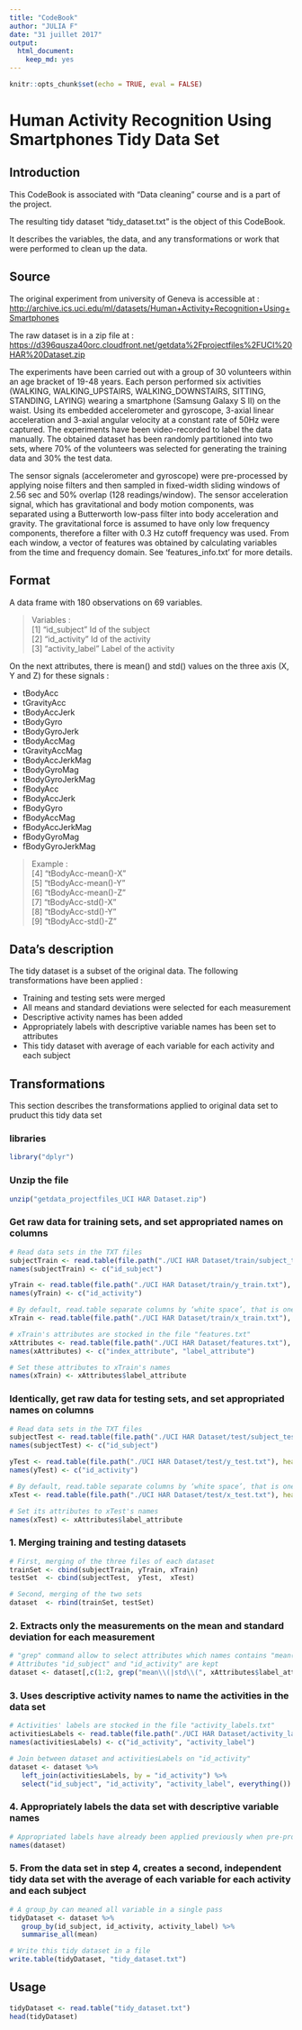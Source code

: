 ```yaml
---
title: "CodeBook"
author: "JULIA F"
date: "31 juillet 2017"
output: 
  html_document:
    keep_md: yes
---
```


```r
knitr::opts_chunk$set(echo = TRUE, eval = FALSE)
```

# Human Activity Recognition Using Smartphones Tidy Data Set 

## Introduction

This CodeBook is associated with "Data cleaning" course and is a part of the project.

The resulting tidy dataset "tidy_dataset.txt" is the object of this CodeBook.

It describes the variables, the data, and any transformations or work that were performed to clean up the data.

## Source

The original experiment from university of Geneva is accessible at : <http://archive.ics.uci.edu/ml/datasets/Human+Activity+Recognition+Using+Smartphones>

The raw dataset is in a zip file at : <https://d396qusza40orc.cloudfront.net/getdata%2Fprojectfiles%2FUCI%20HAR%20Dataset.zip>

The experiments have been carried out with a group of 30 volunteers within an age bracket of 19-48 years. Each person performed six activities (WALKING, WALKING_UPSTAIRS, WALKING_DOWNSTAIRS, SITTING, STANDING, LAYING) wearing a smartphone (Samsung Galaxy S II) on the waist. Using its embedded accelerometer and gyroscope, 3-axial linear acceleration and 3-axial angular velocity at a constant rate of 50Hz were captured. The experiments have been video-recorded to label the data manually. The obtained dataset has been randomly partitioned into two sets, where 70% of the volunteers was selected for generating the training data and 30% the test data. 

The sensor signals (accelerometer and gyroscope) were pre-processed by applying noise filters and then sampled in fixed-width sliding windows of 2.56 sec and 50% overlap (128 readings/window). The sensor acceleration signal, which has gravitational and body motion components, was separated using a Butterworth low-pass filter into body acceleration and gravity. The gravitational force is assumed to have only low frequency components, therefore a filter with 0.3 Hz cutoff frequency was used. From each window, a vector of features was obtained by calculating variables from the time and frequency domain. See 'features_info.txt' for more details. 

## Format

A data frame with 180 observations on 69 variables.

> Variables :  
 [1] "id_subject"                 Id of the subject  
 [2] "id_activity"                Id of the activity  
 [3] "activity_label"             Label of the activity  
 
 On the next attributes, there is mean() and std() values on the three axis (X, Y and Z) for these signals :
 
* tBodyAcc
* tGravityAcc
* tBodyAccJerk
* tBodyGyro
* tBodyGyroJerk
* tBodyAccMag
* tGravityAccMag
* tBodyAccJerkMag
* tBodyGyroMag
* tBodyGyroJerkMag
* fBodyAcc
* fBodyAccJerk
* fBodyGyro
* fBodyAccMag
* fBodyAccJerkMag
* fBodyGyroMag
* fBodyGyroJerkMag
 
> Example :  
 [4] "tBodyAcc-mean()-X"          
 [5] "tBodyAcc-mean()-Y"          
 [6] "tBodyAcc-mean()-Z"          
 [7] "tBodyAcc-std()-X"           
 [8] "tBodyAcc-std()-Y"           
 [9] "tBodyAcc-std()-Z"           

## Data's description

The tidy dataset is a subset of the original data. The following transformations have been applied :

* Training and testing sets were merged
* All means and standard deviations were selected for each measurement
* Descriptive activity names has been added
* Appropriately labels with descriptive variable names has been set to attributes
* This tidy dataset with average of each variable for each activity and each subject

## Transformations

This section describes the transformations applied to original data set to pruduct this tidy data set

### libraries
```r
library("dplyr")
```

### Unzip the file

```r
unzip("getdata_projectfiles_UCI HAR Dataset.zip")
```

### Get raw data for training sets, and set appropriated names on columns

```r
# Read data sets in the TXT files
subjectTrain <- read.table(file.path("./UCI HAR Dataset/train/subject_train.txt"), header = FALSE)
names(subjectTrain) <- c("id_subject")

yTrain <- read.table(file.path("./UCI HAR Dataset/train/y_train.txt"), header = FALSE)
names(yTrain) <- c("id_activity")

# By default, read.table separate columns by ‘white space’, that is one or more spaces, tabs, newlines or carriage returns
xTrain <- read.table(file.path("./UCI HAR Dataset/train/x_train.txt"), header = FALSE)

# xTrain's attributes are stocked in the file "features.txt"
xAttributes <- read.table(file.path("./UCI HAR Dataset/features.txt"), header = FALSE)
names(xAttributes) <- c("index_attribute", "label_attribute")

# Set these attributes to xTrain's names
names(xTrain) <- xAttributes$label_attribute
```

### Identically, get raw data for testing sets, and set appropriated names on columns

```r
# Read data sets in the TXT files
subjectTest <- read.table(file.path("./UCI HAR Dataset/test/subject_test.txt"), header = FALSE)
names(subjectTest) <- c("id_subject")

yTest <- read.table(file.path("./UCI HAR Dataset/test/y_test.txt"), header = FALSE)
names(yTest) <- c("id_activity")

# By default, read.table separate columns by ‘white space’, that is one or more spaces, tabs, newlines or carriage returns
xTest <- read.table(file.path("./UCI HAR Dataset/test/x_test.txt"), header = FALSE)

# Set its attributes to xTest's names
names(xTest) <- xAttributes$label_attribute
```

### 1. Merging training and testing datasets

```r
# First, merging of the three files of each dataset
trainSet <- cbind(subjectTrain, yTrain, xTrain)
testSet  <- cbind(subjectTest,  yTest,  xTest)

# Second, merging of the two sets
dataset  <- rbind(trainSet, testSet)
```

### 2. Extracts only the measurements on the mean and standard deviation for each measurement

```r
# "grep" command allow to select attributes which names contains "mean()" or "std()"
# Attributes "id_subject" and "id_activity" are kept
dataset <- dataset[,c(1:2, grep("mean\\(|std\\(", xAttributes$label_attribute)+2)]
```

### 3. Uses descriptive activity names to name the activities in the data set

```r
# Activities' labels are stocked in the file "activity_labels.txt"
activitiesLabels <- read.table(file.path("./UCI HAR Dataset/activity_labels.txt"), header = FALSE)
names(activitiesLabels) <- c("id_activity", "activity_label")

# Join between dataset and activitiesLabels on "id_activity"
dataset <- dataset %>%
   left_join(activitiesLabels, by = "id_activity") %>%
   select("id_subject", "id_activity", "activity_label", everything())
```

### 4. Appropriately labels the data set with descriptive variable names

```r
# Appropriated labels have already been applied previously when pre-processing xTrain and xTest
names(dataset)
```

### 5. From the data set in step 4, creates a second, independent tidy data set with the average of each variable for each activity and each subject

```r
# A group_by can meaned all variable in a single pass
tidyDataset <- dataset %>%
   group_by(id_subject, id_activity, activity_label) %>%
   summarise_all(mean)

# Write this tidy dataset in a file
write.table(tidyDataset, "tidy_dataset.txt")
```


## Usage

```r
tidyDataset <- read.table("tidy_dataset.txt")
head(tidyDataset)
```

